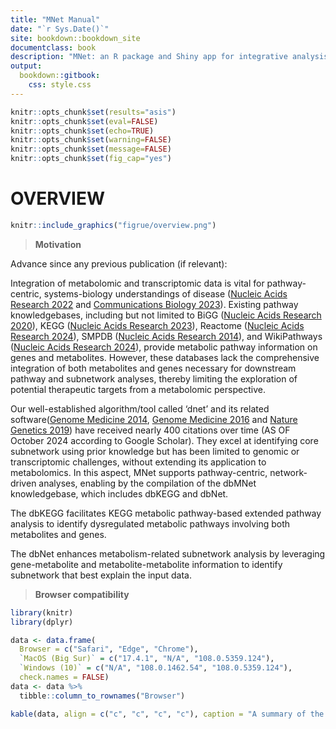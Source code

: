 ```yaml
--- 
title: "MNet Manual"
date: "`r Sys.Date()`"
site: bookdown::bookdown_site
documentclass: book
description: "MNet: an R package and Shiny app for integrative analysis of metabolomic and transcriptomic data."
output:
  bookdown::gitbook:
    css: style.css
---
```


```r
knitr::opts_chunk$set(results="asis")
knitr::opts_chunk$set(eval=FALSE)
knitr::opts_chunk$set(echo=TRUE)
knitr::opts_chunk$set(warning=FALSE)
knitr::opts_chunk$set(message=FALSE)
knitr::opts_chunk$set(fig_cap="yes")
```

# OVERVIEW
```r
knitr::include_graphics("figrue/overview.png")
```

<blockquote>
**Motivation**
</blockquote> 

Advance since any previous publication (if relevant):  

Integration of metabolomic and transcriptomic data is vital for pathway-centric, systems-biology understandings of disease ([Nucleic Acids Research 2022]( https://doi.org/10.1093/nar/gkab1132) and [Communications Biology 2023](https://doi.org/10.1038/s42003-023-05548-w)). Existing pathway knowledgebases, including but not limited to BiGG ([Nucleic Acids Research 2020](https://doi.org/10.1093/nar/gkz1054)), KEGG ([Nucleic Acids Research 2023](https://doi.org/10.1093/nar/gkac963)), Reactome ([Nucleic Acids Research 2024](https://doi.org/10.1093/nar/gkad1025)), SMPDB ([Nucleic Acids Research 2014](https://doi.org/10.1093/nar/gkt1067)), and WikiPathways ([Nucleic Acids Research 2024](https://doi.org/10.1093/nar/gkad960)), provide metabolic pathway information on genes and metabolites. However, these databases lack the comprehensive integration of both metabolites and genes necessary for downstream pathway and subnetwork analyses, thereby limiting the exploration of potential therapeutic targets from a metabolomic perspective.  

Our well-established algorithm/tool called ‘dnet’ and its related software([Genome Medicine 2014](https://doi.org/10.1186/s13073-014-0064-8), [Genome Medicine 2016](https://doi.org/10.1186/s13073-016-0384-y) and [Nature Genetics 2019](https://doi.org/10.1038/s41588-019-0456-1)) have received nearly 400 citations over time (AS OF October 2024 according to Google Scholar). They excel at identifying core subnetwork using prior knowledge but has been limited to genomic or transcriptomic challenges, without extending its application to metabolomics. In this aspect, MNet supports pathway-centric, network-driven analyses, enabling by the compilation of the dbMNet knowledgebase, which includes dbKEGG and dbNet.  

The dbKEGG facilitates KEGG metabolic pathway-based extended pathway analysis to identify dysregulated metabolic pathways involving both metabolites and genes.  

The dbNet enhances metabolism-related subnetwork analysis by leveraging gene-metabolite and metabolite-metabolite information to identify subnetwork that best explain the input data.  

<blockquote>
**Browser compatibility**
</blockquote> 

```r
library(knitr)
library(dplyr)

data <- data.frame(
  Browser = c("Safari", "Edge", "Chrome"),
  `MacOS (Big Sur)` = c("17.4.1", "N/A", "108.0.5359.124"),
  `Windows (10)` = c("N/A", "108.0.1462.54", "108.0.5359.124"),
  check.names = FALSE)
data <- data %>%
  tibble::column_to_rownames("Browser")

kable(data, align = c("c", "c", "c", "c"), caption = "A summary of the MNet browser compatibility.")
```
